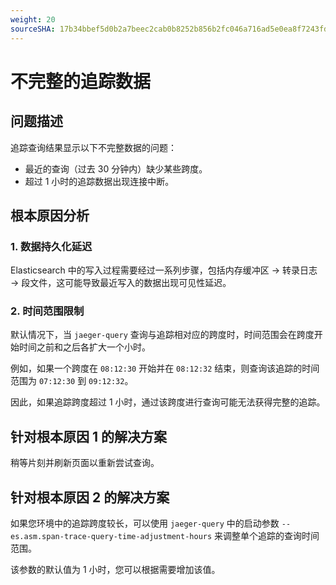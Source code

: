 ```yaml
---
weight: 20
sourceSHA: 17b34bbef5d0b2a7beec2cab0b8252b856b2fc046a716ad5e0ea8f7243fd447c
---
```


# 不完整的追踪数据

## 问题描述

追踪查询结果显示以下不完整数据的问题：

- 最近的查询（过去 30 分钟内）缺少某些跨度。
- 超过 1 小时的追踪数据出现连接中断。

## 根本原因分析

### 1. 数据持久化延迟

Elasticsearch 中的写入过程需要经过一系列步骤，包括内存缓冲区 → 转录日志 → 段文件，这可能导致最近写入的数据出现可见性延迟。

### 2. 时间范围限制

默认情况下，当 `jaeger-query` 查询与追踪相对应的跨度时，时间范围会在跨度开始时间之前和之后各扩大一个小时。

例如，如果一个跨度在 `08:12:30` 开始并在 `08:12:32` 结束，则查询该追踪的时间范围为 `07:12:30` 到 `09:12:32`。

因此，如果追踪跨度超过 1 小时，通过该跨度进行查询可能无法获得完整的追踪。

## 针对根本原因 1 的解决方案

稍等片刻并刷新页面以重新尝试查询。

## 针对根本原因 2 的解决方案

如果您环境中的追踪跨度较长，可以使用 `jaeger-query` 中的启动参数 `--es.asm.span-trace-query-time-adjustment-hours` 来调整单个追踪的查询时间范围。

该参数的默认值为 1 小时，您可以根据需要增加该值。
